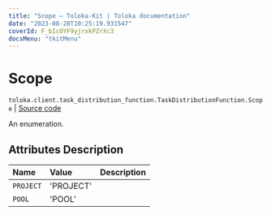 ```yaml
---
title: "Scope — Toloka-Kit | Toloka documentation"
date: "2023-08-28T10:25:19.931547"
coverId: F_bIcOYF9yjrxkPZrXc3
docsMenu: "tkitMenu"
---
```


# Scope

`toloka.client.task_distribution_function.TaskDistributionFunction.Scope` | [Source code](https://github.com/Toloka/toloka-kit/blob/v1.2.1/src/client/task_distribution_function.py#L28)

An enumeration.

## Attributes Description

| Name | Value | Description |
| :------| :-----------| :----------| 
`PROJECT`|'PROJECT'|
`POOL`|'POOL'|